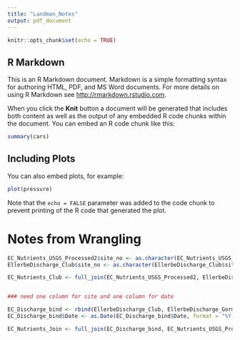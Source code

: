 ```yaml
---
title: "Landman_Notes"
output: pdf_document
---
```


```r
knitr::opts_chunk$set(echo = TRUE)
```

## R Markdown

This is an R Markdown document. Markdown is a simple formatting syntax for authoring HTML, PDF, and MS Word documents. For more details on using R Markdown see <http://rmarkdown.rstudio.com>.

When you click the **Knit** button a document will be generated that includes both content as well as the output of any embedded R code chunks within the document. You can embed an R code chunk like this:

```r
summary(cars)
```

## Including Plots

You can also embed plots, for example:

```r
plot(pressure)
```

Note that the `echo = FALSE` parameter was added to the code chunk to prevent printing of the R code that generated the plot.

# Notes from Wrangling
```r
EC_Nutrients_USGS_Processed2$site_no <- as.character(EC_Nutrients_USGS_Processed2$site_no)
EllerbeDischarge_Club$site_no <- as.character(EllerbeDischarge_Club$site_no)

EC_Nutrients_Club <- full_join(EC_Nutrients_USGS_Processed2, EllerbeDischarge_Club, by = "site_no")


### need one column for site and one column for date 

EC_Discharge_bind <- rbind(EllerbeDischarge_Club, EllerbeDischarge_Gorman)
EC_Discharge_bind$Date <- as.Date(EC_Discharge_bind$Date, format = "%Y-%m-%d")

EC_Nutrients_Join <- full_join(EC_Discharge_bind, EC_Nutrients_USGS_Processed2, by = c("site_no", "Date"))
```

